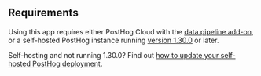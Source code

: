 ## Requirements

Using this app requires either PostHog Cloud with the [data pipeline add-on](https://us.posthog.com/organization/billing), or a self-hosted PostHog instance running [version 1.30.0](/blog/the-posthog-array-1-30-0) or later.

Self-hosting and not running 1.30.0? Find out [how to update your self-hosted PostHog deployment](/docs/runbook/upgrading-posthog).